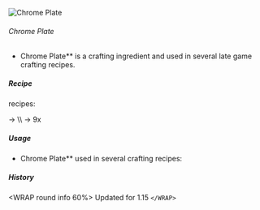 ![Chrome Plate](/mods/techreborn/chrome_plate.png)

###### Chrome Plate


- Chrome Plate** is a crafting ingredient and used in several
        late game crafting recipes.

##### Recipe

<Mcitem id="techreborn:compressor"/> recipes:

<Mcitem id="techreborn:chrome_ingot"/> -\>
<Mcitem id="techreborn:chrome_plate"/>\\\\
<Mcitem id="techreborn:block_of_chrome"/> -\>
9x<Mcitem id="techreborn:chrome_plate"/>

##### Usage

- Chrome Plate** used in several crafting recipes:

<Recipe recipe=" input techreborn:chrome_plate techreborn:chrome_plate
techreborn:chrome_plate input techreborn:data_storage_core
techreborn:industrial_machine_frame techreborn:data_storage_core input
techreborn:chrome_plate techreborn:chrome_plate techreborn:chrome_plate
output techreborn:industrial_machine_casing,4 "/>
<Recipe recipe=" input techreborn:chrome_plate techreborn:chrome_plate
techreborn:chrome_plate input techreborn:data_storage_core
techreborn:advanced_machine_casing techreborn:data_storage_core input
techreborn:chrome_plate techreborn:chrome_plate techreborn:chrome_plate
output techreborn:industrial_machine_casing "/>
<Recipe recipe=" input techreborn:chrome_plate
techreborn:titanium_plate techreborn:chrome_plate input
techreborn:titanium_plate techreborn:advanced_machine_frame
techreborn:titanium_plate input techreborn:chrome_plate
techreborn:titanium_plate techreborn:chrome_plate output
techreborn:industrial_machine_frame "/>

##### History

\<WRAP round info 60%\> Updated for 1.15 `</WRAP>`
